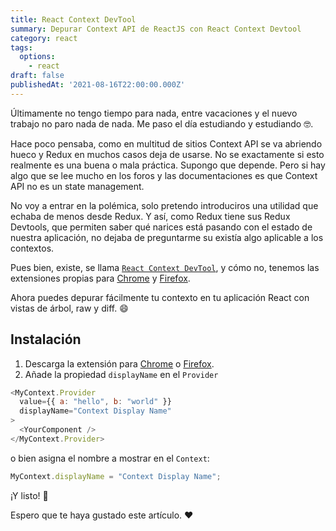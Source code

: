 ```yaml
---
title: React Context DevTool
summary: Depurar Context API de ReactJS con React Context Devtool
category: react
tags:
  options:
    - react
draft: false
publishedAt: '2021-08-16T22:00:00.000Z'
---
```


Últimamente no tengo tiempo para nada, entre vacaciones y el nuevo trabajo no paro nada de nada. Me paso el día estudiando y estudiando 🤓.

Hace poco pensaba, como en multitud de sitios Context API se va abriendo hueco y Redux en muchos casos deja de usarse. No se exactamente si esto realmente es una buena o mala práctica. Supongo que depende. Pero si hay algo que se lee mucho en los foros y las documentaciones es que Context API no es un state management.

No voy a entrar en la polémica, solo pretendo introduciros una utilidad que echaba de menos desde Redux. Y así, como Redux tiene sus Redux Devtools, que permiten saber qué narices está pasando con el estado de nuestra aplicación, no dejaba de preguntarme su existía algo aplicable a los contextos.

Pues bien, existe, se llama [`React Context DevTool`](https://github.com/deeppatel234/react-context-devtool ""), y cómo no, tenemos las extensiones propias para [Chrome](https://chrome.google.com/webstore/detail/react-context-devtool/oddhnidmicpefilikhgeagedibnefkcf "") y [Firefox](https://addons.mozilla.org/en-US/firefox/addon/react-context-devtool/ "").

Ahora puedes depurar fácilmente tu contexto en tu aplicación React con vistas de árbol, raw y diff. 😄

## Instalación

1. Descarga la extensión para [Chrome](https://chrome.google.com/webstore/detail/react-context-devtool/oddhnidmicpefilikhgeagedibnefkcf "") o [Firefox](https://addons.mozilla.org/en-US/firefox/addon/react-context-devtool/ "").
2. Añade la propiedad `displayName` en el `Provider`

```javascript
<MyContext.Provider
  value={{ a: "hello", b: "world" }}
  displayName="Context Display Name"
>
  <YourComponent />
</MyContext.Provider>
```

o bien asigna el nombre a mostrar en el `Context`:

```javascript
MyContext.displayName = "Context Display Name";
```

¡Y listo! 🥳

Espero que te haya gustado este artículo. ❤️
